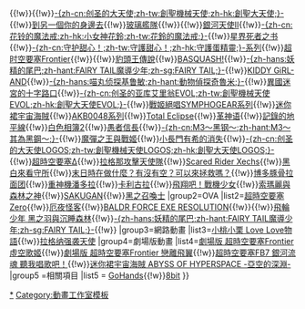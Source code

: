 {{Navbox
|name=SATELIGHT
|titlestyle = background:#005bac; color:white;
|title=[[SATELIGHT|<span style="color:white;">SATELIGHT</span>]]
|bodyclass = hlist hlist-hyphen
|groupstyle = background:#00a0e9; color:white;
|group1=電視動畫
|list1=[[地球少女Arjuna]]{{!w}}{{link-ja|基因攻防戰|ジーンシャフト}}{{!w}}{{link-ja|鋼鐵偵探J|ヒートガイジェイ}}{{!w}}[[創聖的亞庫艾里翁|-{zh-cn:创圣的大天使;zh-tw:創聖機械天使;zh-hk:創聖大天使;}-]]{{!w}}[[到另一個你的身邊去]]{{!w}}[[玻璃艦隊]]{{!w}}{{link-ja|戀愛天使安琪莉可|恋する天使アンジェリーク|戀愛天使安琪莉可系列}}{{!w}}[[銀河天使|銀河天使II]]{{!w}}[[花鈴的魔法戒|-{zh-cn:花铃的魔法戒;zh-hk:小女神花鈴;zh-tw:花鈴的魔法戒;}-]]{{!w}}[[星界死者之书]]{{!w}}[[守護甜心！|-{zh-cn:守护甜心！;zh-tw:守護甜心！;zh-hk:守護蛋精靈;}-系列]]{{!w}}[[超时空要塞Frontier]]{{!w}}{{link-ja|北斗之拳 拉歐外傳 天之霸王|天の覇王 北斗の拳ラオウ外伝}}{{!w}}[[豹頭王傳說]]{{!w}}[[BASQUASH!]]{{!w}}[[FAIRY TAIL (動畫)|-{zh-hans:妖精的尾巴;zh-hant:FAIRY TAIL魔導少年;zh-sg:FAIRY TAIL;}-]]{{!w}}[[KIDDY GiRL-AND]]{{!w}}[[動物偵探奇魯米|-{zh-hans:喵丸侦探基鲁敏;zh-hant:動物偵探奇魯米;}-]]{{!w}}[[異國迷宮的十字路口]]{{!w}}[[創聖機械天使EVOL|-{zh-cn:创圣的亚库艾里翁EVOL;zh-tw:創聖機械天使EVOL;zh-hk:創聖大天使EVOL;}-]]{{!w}}[[戰姬絕唱SYMPHOGEAR|戰姬絕唱SYMPHOGEAR系列]]{{!w}}[[迷你裙宇宙海賊]]{{!w}}[[AKB0048|AKB0048系列]]{{!w}}[[Muv-Luv Alternative Total Eclipse|Total Eclipse]]{{!w}}[[革神语]]{{!w}}[[記錄的地平線]]{{!w}}[[白色相簿2]]{{!w}}[[愚者信長]]{{!w}}[[M3～其為黑鋼～|-{zh-cn:M3～黑钢～;zh-hant:M3～其為黑鋼～;}-]]{{!w}}[[魔彈之王與戰姬]]{{!w}}[[小長門有希的消失]]{{!w}}[[Aquarion Logos|-{zh-cn:创圣的大天使LOGOS;zh-tw:創聖機械天使LOGOS;zh-hk:創聖大天使LOGOS;}-]]{{!w}}[[超時空要塞Δ]]{{!w}}[[拉格那攻擊天使隊]]{{!w}}[[Scared Rider Xechs]]{{!w}}[[黑白來看守所]]{{!w}}[[末日時在做什麼？有沒有空？可以來拯救嗎？]]{{!w}}[[博多豚骨拉面团]]{{!w}}[[重神機潘多拉]]{{!w}}[[卡利古拉 (遊戲)|卡利古拉]]{{!w}}[[飛翔吧！戰機少女]]{{!w}}[[索瑪麗與森林之神]]{{!w}}[[SAKUGAN]]{{!w}}[[黑之召喚士]]
|group2=OVA
|list2=[[超時空要塞Zero]]{{!w}}[[厄夜怪客]]{{!w}}[[BALDR FORCE EXE RESOLUTION]]{{!w}}{{link-ja|創星大天使|創星のアクエリオン}}{{!w}}[[飛輪少年|飛輪少年 黑之羽與沉睡森林]]{{!w}}[[FAIRY TAIL (動畫)|-{zh-hans:妖精的尾巴;zh-hant:FAIRY TAIL魔導少年;zh-sg:FAIRY TAIL;}-]]{{!w}}{{link-ja|創勢大天使EVOL|創勢のアクエリオンEVOL}}
|group3=網路動畫
|list3=[[小桃小栗 Love Love物語]]{{!w}}[[拉格纳强袭天使]]
|group4=劇場版動畫
|list4=[[超时空要塞Frontier|劇場版 超時空要塞Frontier 虛空歌姬]]{{!w}}[[超时空要塞Frontier|劇場版 超時空要塞Frontier 戀離飛翼]]{{!w}}[[超時空要塞FB7 銀河流魂 聽我唱歌吧！]]{{!w}}[[迷你裙宇宙海賊|迷你裙宇宙海賊 ABYSS OF HYPERSPACE -亞空的深淵-]]
|group5 =相關項目
|list5 = [[GoHands]]{{!w}}[[8bit]]
}}<noinclude>
[[Category:SATELIGHT|*]]
[[Category:動畫工作室模板]]
</noinclude>